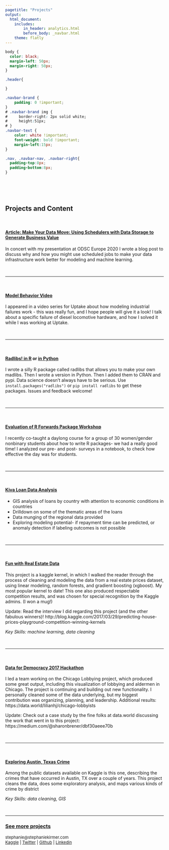 ```yaml
---
pagetitle: "Projects"
output: 
  html_document:
    includes:
        in_header: analytics.html
        before_body: _navbar.html
    theme: flatly
---
```



```css
body {
  color: black;
  margin-left: 50px;
  margin-right: 50px;
}

.header{

}

.navbar-brand {
    padding: 0 !important;
}
# .navbar-brand img {
#     border-right: 2px solid white;
#     height:51px;
# }
.navbar-text {
    color: white !important;
    font-weight: bold !important;
    margin-left:15px;
}

.nav, .navbar-nav, .navbar-right{
  padding-top:8px;
  padding-bottom:8px;
}

```


<BR>
<BR>
<BR>


## Projects and Content

<BR>

#### [Article: Make Your Data Move: Using Schedulers with Data Storage to Generate Business Value](https://opendatascience.com/make-your-data-move-using-schedulers-with-data-storage-to-generate-business-value/)
In concert with my presentation at ODSC Europe 2020 I wrote a blog post to discuss why and how you might use scheduled jobs to make your data infrastructure work better for modeling and machine learning. 

<BR>

***

<BR>

#### [Model Behavior Video](https://www.youtube.com/watch?v=avRLRc4wI3Q)
I appeared in a video series for Uptake about how modeling industrial failures work - this was really fun, and I hope people will give it a look! I talk about a specific failure of diesel locomotive hardware, and how I solved it while I was working at Uptake. 

<BR>

***

<BR>

#### [Radlibs! in R](https://github.com/skirmer/radlibs) or [in Python](https://github.com/skirmer/radlibs-py)
I wrote a silly R package called radlibs that allows you to make your own madlibs. Then I wrote a version in Python. Then I added them to CRAN and pypi. Data science doesn't always have to be serious. Use `install.packages("radlibs")` or `pip install radlibs` to get these packages. Issues and feedback welcome!

<BR>

***

<BR>

#### [Evaluation of R Forwards Package Workshop](https://skirmer.github.io/ChiEval)  
I recently co-taught a daylong course for a group of 30 women/gender nonbinary students about how to write R packages- we had a really good time! I analyzed our pre- and post- surveys in a notebook, to check how effective the day was for students.


<BR>

***

<BR>

#### [Kiva Loan Data Analysis](https://skirmer.shinyapps.io/Kiva_Loans/)  

* GIS analysis of loans by country with attention to economic conditions in countries 
* Drilldown on some of the thematic areas of the loans
* Data munging of the regional data provided 
* Exploring modeling potential- if repayment time can be predicted, or 
anomaly detection if labeling outcomes is not possible  


<BR>

***

<BR>

#### [Fun with Real Estate Data](https://www.kaggle.com/skirmer/house-prices-advanced-regression-techniques/fun-with-real-estate-data)

This project is a kaggle kernel, in which I walked the reader through the process of cleaning and modeling the data from a real estate prices dataset, using linear modeling, random forests, and gradient boosting (xgboost). My most popular kernel to date! This one also produced respectable competition results, and was chosen for special recognition by the Kaggle admins. (I won a mug!)

Update: Read the interview I did regarding this project (and the other fabulous winners)! 
http://blog.kaggle.com/2017/03/29/predicting-house-prices-playground-competition-winning-kernels

*Key Skills: machine learning, data cleaning*  

<BR>

***



<BR>

#### [Data for Democracy 2017 Hackathon](https://skirmer.shinyapps.io/chilobby/)

I led a team working on the Chicago Lobbying project, which produced some great output, including this visualization of lobbying and aldermen in Chicago. The project is continuing and building out new functionality. I personally cleaned some of the data underlying, but my biggest contribution was organizing, planning, and leadership. Additional results:
https://data.world/lilianhj/chicago-lobbyists

Update: Check out a case study by the fine folks at data.world discussing the work that went in to this project: https://medium.com/@sharonbrener/dbf30aeee70b

<BR>

***

<BR>

#### [Exploring Austin, Texas Crime](https://www.kaggle.com/skirmer/exploratory-analysis-of-austin-crime-with-maps)

Among the public datasets available on Kaggle is this one, describing the crimes that have occurred in Austin, TX over a couple of years. This project cleans the data, does some exploratory analysis, and maps various kinds of crime by district

*Key Skills: data cleaning, GIS*

<BR>

***

### [See more projects](https://skirmer.github.io/more_projects)

<font size = 2>
stephanie@stephaniekirmer.com 
<BR> [Kaggle](http://www.kaggle.com/skirmer) | [Twitter](https://twitter.com/data_stephanie) | [Github](http://github.com/skirmer) | [Linkedin](http://linkedin.com/in/skirmer)

</font>

